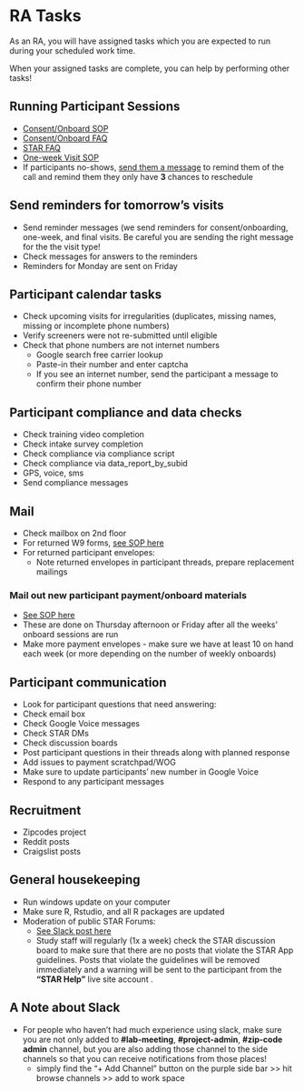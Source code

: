 # RA Tasks {#sec-ra_tasks}

As an RA, you will have assigned tasks which you are expected to run during your scheduled work time. 

When your assigned tasks are complete, you can help by performing other tasks!

## Running Participant Sessions
* [Consent/Onboard SOP](consent_onboarding_script.qmd)
 + [Consent/Onboard FAQ](faq_consent_onboarding.qmd)
 + [STAR FAQ](faq_arc_star_website.qmd)
* [One-week Visit SOP](one_week_check_in.qmd)
* If participants no-shows, [send them a message](no_show_texts.qmd) to remind them of the call and remind them they only have **3** chances to reschedule 



## Send reminders for tomorrow's visits
* Send reminder messages (we send reminders for consent/onboarding, one-week, and final visits. Be careful you are sending the right message for the the visit type!
* Check messages for answers to the reminders
* Reminders for Monday are sent on Friday


## Participant calendar tasks
* Check upcoming visits for irregularities (duplicates, missing names, missing or incomplete phone numbers)
* Verify screeners were not re-submitted until eligible
* Check that phone numbers are not internet numbers
  + Google search free carrier lookup 
  + Paste-in their number and enter captcha  
  + If you see an internet number, send the participant a message to confirm their phone number  


## Participant compliance and data checks
* Check training video completion
* Check intake survey completion
* Check compliance via compliance script
* Check compliance via data_report_by_subid
* GPS, voice, sms
* Send compliance messages

## Mail
* Check mailbox on 2nd floor 
* For returned W9 forms, [see SOP here](payment_w9_entry.qmd)
* For returned participant envelopes: 
  * Note returned envelopes in participant threads, prepare replacement mailings


### Mail out new participant payment/onboard materials
* [See SOP here](focus_blue_mailer_setup.qmd)
* These are done on Thursday afternoon or Friday after all the weeks' onboard sessions are run
* Make more payment envelopes - make sure we have at least 10 on hand each week (or more depending on the number of weekly onboards)


## Participant communication
* Look for participant questions that need answering:
 * Check email box
 * Check Google Voice messages
 * Check STAR DMs
 * Check discussion boards
* Post participant questions in their threads along with planned response
* Add issues to payment scratchpad/WOG
* Make sure to update participants' new number in Google Voice 
* Respond to any participant messages


## Recruitment
* Zipcodes project
* Reddit posts
* Craigslist posts


## General housekeeping
* Run windows update on your computer
* Make sure R, Rstudio, and all R packages are updated
* Moderation of public STAR Forums:
  * [See Slack post here](https://uw-arc.slack.com/archives/CKU3M2KNG/p1601925847073000?thread_ts=1601670391.057000&cid=CKU3M2KNG)
  * Study staff will regularly (1x a week) check the STAR discussion board to make sure that there are no posts that violate the STAR App guidelines. Posts that violate the guidelines will be removed immediately and a warning will be sent to the participant from the **"STAR Help"** live site account .

## A Note about Slack
* For people who haven't had much experience using slack, make sure you are not only added to **#lab-meeting**, **#project-admin**, **#zip-code admin** channel, but you are also adding those channel to the side channels so that you can receive notifications from those places! 
  * simply find the "+ Add Channel" button on the purple side bar >> hit browse channels >> add to work space  


